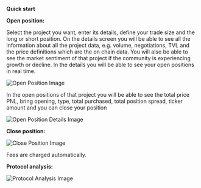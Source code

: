 

<HeroPattern />

**Quick start**

**Open position:**

Select the project you want, enter its details, define your trade size and the long or short position. On the details screen you will be able to see all the information about all the project data, e.g. volume, negotiations, TVL and the price definitions which are the on chain data. You will also be able to see the market sentiment of that project if the community is experiencing growth or decline. In the details you will be able to see your open positions in real time.

![Open Position Image](/images/intro-1.png)

In the open positions of that project you will be able to see the total price PNL, bring opening, type, total purchased, total position spread, ticker amount and you can close your position

![Open Position Details Image](/images/intro-2.png)

**Close position:**

![Close Position Image](/images/intro-4.png)

Fees are charged automatically.

**Protocol analysis:**

![Protocol Analysis Image](/images/intro-3.png)